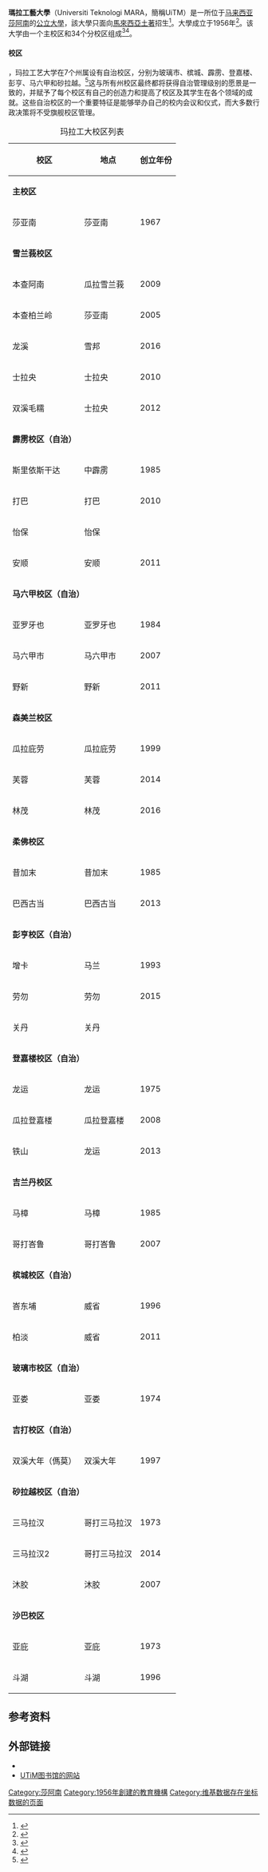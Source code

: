 {{Infobox university
| Name = 瑪拉工藝大學
| image = 
| caption = 

| Established = 1956年11月<ref name="UiTM VMO">{{cite web|url=http://www.uitm.edu.my/index.php/en/about-uitm/uitm-profile-and-history/university-motto-vision-mission-philosophy-a-objectives|title=University Motto, Vision, Mission, Philosophy & Objectives|publisher=Universiti Teknologi MARA|access-date=2011-09-30|archive-date=2011-11-22|archive-url=https://web.archive.org/web/20111122012648/http://www.uitm.edu.my/index.php/en/about-uitm/uitm-profile-and-history/university-motto-vision-mission-philosophy-a-objectives|dead-url=no}}</ref>
| type = [[公立大學|公立大學]]

| chancellor = [[苏丹阿都拉|苏丹阿都拉]]<ref name="UiTM Chancellor">{{cite web|url=https://uitm.edu.my/index.php/en/about-uitm/governance/chancellor|title=Chancellor|publisher=Universiti Teknologi MARA|access-date=2020-09-24|archive-date=2020-09-22|archive-url=https://web.archive.org/web/20200922211324/https://www.uitm.edu.my/index.php/en/about-uitm/governance/chancellor|dead-url=no}}</ref>


| country = 馬來西亞
| state = [[雪蘭莪|雪蘭莪]]
| city = [[莎阿南|莎阿南]]
| coor = {{Coord|3|04|10.9|N|101|30|13.2|E|region:MY|display=inline,title}}
| campus = 35 校區
| former_names = {{unbulleted list|{{nowrap|RIDA Training Centre <small>(1956–1965)</small>}}|{{nowrap|MARA College <small>(1965–1967)</small>}}|{{nowrap|MARA Institute of Technology <small>(1967–1999)</small>}}}}

| website = {{url|www.uitm.edu.my}}
| logo = 
}}'''瑪拉工藝大學'''（Universiti Teknologi MARA，簡稱UiTM）是一所位于[[马来西亚|马来西亚]][[莎阿南|莎阿南]]的[[公立大學|公立大學]]，該大學只面向[[馬來西亞土著|馬來西亞土著]]招生<ref>{{Cite news|title=UiTM remains for Malays, Bumiputera|url=https://www.nst.com.my/news/nation/2019/01/449451/uitm-remains-malays-bumiputera|accessdate=2021-03-08|archive-date=2021-02-08|archive-url=https://web.archive.org/web/20210208175157/https://www.nst.com.my/news/nation/2019/01/449451/uitm-remains-malays-bumiputera|dead-url=no}}</ref>。大學成立于1956年<ref>{{cite conference |first=Choo Hong |last=Loo |title=The evolution of distance learning and its contribution to the accounting profession in Malaysia:A historical perspective |conference=International Conference on Accounting Studies |date=17 August 2015 |location=Johor Bahru |url=http://www.icas.my/download/icas_2015/232-ICAS2015_Loo%20Choo%20Hong.pdf |access-date=7 February 2016 |archive-date=2017-09-12 |archive-url=https://web.archive.org/web/20170912224903/http://www.icas.my/download/icas_2015/232-ICAS2015_Loo%20Choo%20Hong.pdf |dead-url=no }}</ref>。该大学由一个主校区和34个分校区组成<ref>{{Cite web|title=Information for Applicants|url=https://study.uitm.edu.my/index.php/information-for-applicants|accessdate=2021-02-04|work=study.uitm.edu.my|language=en-gb|archive-date=2020-08-06|archive-url=https://web.archive.org/web/20200806181529/https://study.uitm.edu.my/index.php/information-for-applicants|dead-url=no}}</ref><ref>{{Cite web|title=UiTM insists on retaining 'Bumiputera only' policy|url=https://www.freemalaysiatoday.com/category/nation/2019/01/11/uitm-insists-on-retaining-bumiputera-only-policy/|accessdate=2021-02-04|author=Bernama|date=2019-01-11|work=Free Malaysia Today (FMT)|language=en-US|archive-date=2019-02-03|archive-url=https://web.archive.org/web/20190203213147/https://www.freemalaysiatoday.com/category/nation/2019/01/11/uitm-insists-on-retaining-bumiputera-only-policy/|dead-url=no}}</ref>。

==== 校区 ====
{{As of|2014|June}}，玛拉工艺大学在7个州属设有自治校区，分别为玻璃市、槟城、霹雳、登嘉楼、彭亨、马六甲和砂拉越。<ref>{{cite news |author=<!--Staff writer(s); no by-line.--> |title=PM: UiTM campuses to get autonomy status |url=http://www.thestar.com.my/news/nation/2015/04/12/pm-uitm-campuses-to-get-autonomy-status/ |newspaper=The Star Online |location=Kuala Lumpur |date=12 April 2015 |access-date=8 February 2016 |archive-date=2019-03-06 |archive-url=https://web.archive.org/web/20190306111713/https://www.thestar.com.my/news/nation/2015/04/12/pm-uitm-campuses-to-get-autonomy-status/ |dead-url=no }}</ref>这与所有州校区最终都将获得自治管理级别的愿景是一致的，并赋予了每个校区有自己的创造力和提高了校区及其学生在各个领域的成就。这些自治校区的一个重要特征是能够举办自己的校内会议和仪式，而大多数行政决策将不受旗舰校区管理。 
{| class="wikitable"
|+玛拉工大校区列表
!校区
!地点
!创立年份
|-
| colspan="3" | '''主校区'''
|-
|莎亚南
|莎亚南
|1967
|-
| colspan="3" |{{flagdeco|Selangor}} '''雪兰莪校区'''
|-
|本查阿南
|瓜拉雪兰莪
|2009
|-
|本查柏兰岭
|莎亚南
|2005
|-
|龙溪
|雪邦
|2016
|-
|士拉央
|士拉央
|2010
|-
|双溪毛糯
|士拉央
|2012
|-
| colspan="3" |{{flagdeco|Perak}} '''霹雳校区（自治）'''
|-
|斯里依斯干达
|中霹雳
|1985
|-
|打巴
|打巴
|2010
|-
|怡保
|怡保
|
|-
|安顺
|安顺
|2011
|-
| colspan="3" |{{flagdeco|Malacca}} '''马六甲校区（自治）'''
|-
|亚罗牙也
|亚罗牙也
|1984
|-
|马六甲市
|马六甲市
|2007
|-
|野新
|野新
|2011
|-
| colspan="3" |{{flagdeco|Negeri Sembilan}} '''森美兰校区'''
|-
|瓜拉庇劳
|瓜拉庇劳
|1999
|-
|芙蓉
|芙蓉
|2014
|-
|林茂
|林茂
|2016
|-
| colspan="3" |{{flagdeco|Johor}} '''柔佛校区'''
|-
|昔加末
|昔加末
|1985
|-
|巴西古当
|巴西古当
|2013
|-
| colspan="3" |{{flagdeco|Pahang}} '''彭亨校区（自治）'''
|-
|增卡
|马兰
|1993
|-
|劳勿
|劳勿
|2015
|-
|关丹
|关丹
|
|-
| colspan="3" |{{flagdeco|Terengganu}} '''登嘉楼校区（自治）'''
|-
|龙运
|龙运
|1975
|-
|瓜拉登嘉楼
|瓜拉登嘉楼
|2008
|-
|铁山
|龙运
|2013
|-
| colspan="3" |{{flagdeco|Kelantan}} '''吉兰丹校区'''
|-
|马樟
|马樟
|1985
|-
|哥打峇鲁
|哥打峇鲁
|2007
|-
| colspan="3" |{{flagdeco|Penang}} '''槟城校区（自治）'''
|-
|峇东埔
|威省
|1996
|-
|柏淡
|威省
|2011
|-
| colspan="3" |{{flagdeco|Perlis}} '''玻璃市校区（自治）'''
|-
|亚娄
|亚娄
|1974
|-
| colspan="3" |{{flagdeco|Kedah}} '''吉打校区（自治）'''
|-
|双溪大年（傌莫）
|双溪大年
|1997
|-
| colspan="3" |{{flagdeco|Sarawak}} '''砂拉越校区（自治）'''
|-
|三马拉汉
|哥打三马拉汉
|1973
|-
|三马拉汉2
|哥打三马拉汉
|2014
|-
|沐胶
|沐胶
|2007
|-
| colspan="3" |{{flagdeco|Sabah}} '''沙巴校区'''
|-
|亚庇
|亚庇
|1973
|-
|斗湖
|斗湖
|1996
|}

== 参考资料 ==
{{Reflist}}

== 外部链接 ==
{{Portal|马来西亚}}
* {{Official website|https://www.uitm.edu.my/}}
* [http://www.library.uitm.edu.my/ UTiM图书馆的网站] {{Wayback|url=http://www.library.uitm.edu.my/ |date=20200614194335 }}

[[Category:莎阿南|Category:莎阿南]]
[[Category:1956年創建的教育機構|Category:1956年創建的教育機構]]
[[Category:维基数据存在坐标数据的页面|Category:维基数据存在坐标数据的页面]]